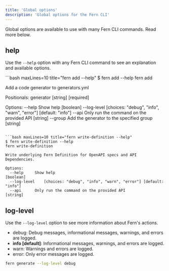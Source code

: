 ```yaml
---
title: 'Global options'
description: 'Global options for the Fern CLI'
---
```


Global options are available to use with many Fern CLI commands. Read more below.

## help

Use the `--help` option with any Fern CLI command to see an explanation and available options. 

<CodeBlocks>
```bash maxLines=10 title="fern add --help"
$ fern add --help
fern add <generator>

Add a code generator to generators.yml

Positionals:
  generator                                                [string] [required]

Options:
  --help     Show help                                               [boolean]
  --log-level    [choices: "debug", "info", "warn", "error"] [default: "info"]
  --api      Only run the command on the provided API                 [string]
  --group    Add the generator to the specified group                 [string]
```

```bash maxLines=10 title="fern write-definition --help"
$ fern write-definition --help
fern write-definition

Write underlying Fern Definition for OpenAPI specs and API Dependencies.

Options:
  --help     Show help                                               [boolean]
  --log-level    [choices: "debug", "info", "warn", "error"] [default: "info"]
  --api      Only run the command on the provided API                 [string]
```
</CodeBlocks>

## log-level

Use the `--log-level` option to see more information about Fern's actions.

- debug: Debug messages, informational messages, warnings, and errors are logged.
- **info [default]**: Informational messages, warnings, and errors are logged.
- warn: Warnings and errors are logged.
- error: Only error messages are logged.

```bash
fern generate --log-level debug
```
